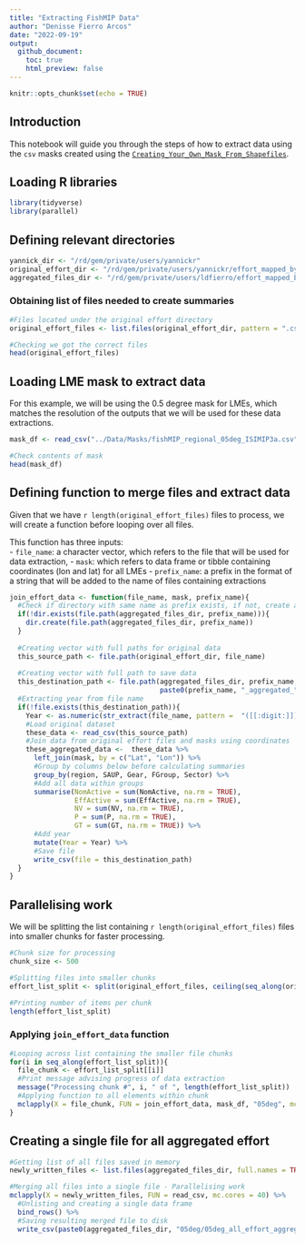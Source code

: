 ```yaml
---
title: "Extracting FishMIP Data"
author: "Denisse Fierro Arcos"
date: "2022-09-19"
output: 
  github_document:
    toc: true
    html_preview: false
---
```


```r
knitr::opts_chunk$set(echo = TRUE)
```


## Introduction

This notebook will guide you through the steps of how to extract data using the `csv` masks created using the [`Creating_Your_Own_Mask_From_Shapefiles`]("Creating_Your_Own_Mask_From_Shapefiles.md").

## Loading R libraries
```r
library(tidyverse)
library(parallel)
```
## Defining relevant directories
```r
yannick_dir <- "/rd/gem/private/users/yannickr"
original_effort_dir <- "/rd/gem/private/users/yannickr/effort_mapped_bycountry"
aggregated_files_dir <- "/rd/gem/private/users/ldfierro/effort_mapped_by_country_aggregated/"
```

### Obtaining list of files needed to create summaries
```r
#Files located under the original effort directory
original_effort_files <- list.files(original_effort_dir, pattern = ".csv")

#Checking we got the correct files
head(original_effort_files)
```

## Loading LME mask to extract data
For this example, we will be using the 0.5 degree mask for LMEs, which matches the resolution of the outputs that we will be used for these data extractions.
```r
mask_df <- read_csv("../Data/Masks/fishMIP_regional_05deg_ISIMIP3a.csv")

#Check contents of mask
head(mask_df)
```

## Defining function to merge files and extract data
Given that we have `r length(original_effort_files)` files to process, we will create a function before looping over all files.  
  
This function has three inputs:  
- `file_name`: a character vector, which refers to the file that will be used for data extraction,
- `mask`: which refers to data frame or tibble containing coordinates (lon and lat) for all LMEs
- `prefix_name`: a prefix in the format of a string that will be added to the name of files containing extractions

```r
join_effort_data <- function(file_name, mask, prefix_name){
  #Check if directory with same name as prefix exists, if not, create a new folder
  if(!dir.exists(file.path(aggregated_files_dir, prefix_name))){
    dir.create(file.path(aggregated_files_dir, prefix_name))
  }
  
  #Creating vector with full paths for original data
  this_source_path <- file.path(original_effort_dir, file_name)
  
  #Creating vector with full path to save data
  this_destination_path <- file.path(aggregated_files_dir, prefix_name, 
                                     paste0(prefix_name, "_aggregated_", file_name))
  #Extracting year from file name
  if(!file.exists(this_destination_path)){
    Year <- as.numeric(str_extract(file_name, pattern =  "([[:digit:]])+"))
    #Load original dataset
    these_data <- read_csv(this_source_path)
    #Join data from original effort files and masks using coordinates
    these_aggregated_data <-  these_data %>%
      left_join(mask, by = c("Lat", "Lon")) %>%
      #Group by columns below before calculating summaries
      group_by(region, SAUP, Gear, FGroup, Sector) %>%
      #Add all data within groups
      summarise(NomActive = sum(NomActive, na.rm = TRUE),
                EffActive = sum(EffActive, na.rm = TRUE),
                NV = sum(NV, na.rm = TRUE),
                P = sum(P, na.rm = TRUE),
                GT = sum(GT, na.rm = TRUE)) %>%
      #Add year 
      mutate(Year = Year) %>%
      #Save file
      write_csv(file = this_destination_path)
  }
}
```

## Parallelising work
We will be splitting the list containing `r length(original_effort_files)` files into smaller chunks for faster processing.

```r
#Chunk size for processing
chunk_size <- 500

#Splitting files into smaller chunks
effort_list_split <- split(original_effort_files, ceiling(seq_along(original_effort_files)/chunk_size))

#Printing number of items per chunk
length(effort_list_split)
```

### Applying `join_effort_data` function

```r
#Looping across list containing the smaller file chunks
for(i in seq_along(effort_list_split)){
  file_chunk <- effort_list_split[[i]]
  #Print message advising progress of data extraction
  message("Processing chunk #", i, " of ", length(effort_list_split))
  #Applying function to all elements within chunk
  mclapply(X = file_chunk, FUN = join_effort_data, mask_df, "05deg", mc.cores = 40)
}
```

## Creating a single file for all aggregated effort
```r
#Getting list of all files saved in memory
newly_written_files <- list.files(aggregated_files_dir, full.names = TRUE, recursive = T)

#Merging all files into a single file - Parallelising work
mclapply(X = newly_written_files, FUN = read_csv, mc.cores = 40) %>% 
  #Unlisting and creating a single data frame
  bind_rows() %>%
  #Saving resulting merged file to disk
  write_csv(paste0(aggregated_files_dir, "05deg/05deg_all_effort_aggregated.csv", sep = "/"))
```



